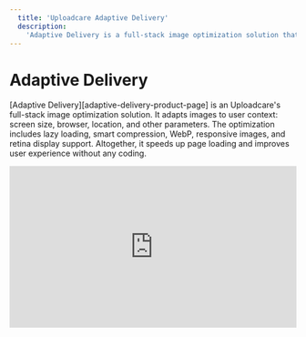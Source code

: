```yaml
---
  title: 'Uploadcare Adaptive Delivery'
  description:
    'Adaptive Delivery is a full-stack image optimization solution that combines Uploadcare CDN operations with a highly optimized client-side JavaScript Library.'
---
```


# Adaptive Delivery

[Adaptive Delivery][adaptive-delivery-product-page] is an Uploadcare's
full-stack image optimization solution. It adapts images to user context: screen
size, browser, location, and other parameters. The optimization includes lazy
loading, smart compression, WebP, responsive images, and retina display support.
Altogether, it speeds up page loading and improves user experience without any
coding.

<div style="position: relative; padding-bottom: 56.25%;">
<iframe width="100%" height="100%" src="https://www.youtube.com/embed/JXH5TZlu6Dc" frameBorder="0" allow="accelerometer; autoplay; clipboard-write; encrypted-media; gyroscope; picture-in-picture" allowFullScreen style="position: absolute;" /></div>
<div style="position: relative; padding-bottom: 2vw;"/>

It's a leap forward in a responsive image technology that traditionally uses
`srcset` image attribute and viewport `sizes`. With Adaptive Delivery, all
frontend tasks are automated, no image versions and additional code is required.
Image optimization is performed on the fly at the time of user requests and the
results get cached on CDN nodes. You can store images with Uploadcare or keep
them on your hosting.

## How to use

After you [integrate](#adaptive-integrate) Adaptive Delivery JS Library, you can
selected images you want to optimize automatically to a user's context on
delivery.

Simply replace `src` image attribute with `data-blink-src` in an HTML code of
your webpage to serve this image via Adaptive Delivery. Uploadcare will
automatically relay your original image to the CDN and serve it optimized.

<img
  data-blink-uuid='6493f2d1-a476-427f-bcd5-94330cc02837'
  data-blink-ops='enhance: 60; sharp: 5'
  alt='Adaptive delivery on various screens'
/>

On top of the Adaptive Delivery functions, you can apply Uploadcare's [filters and transformations](#adaptive-transformations).
For example, [Auto Enhance][transformations-image-enhance], [Smart Crop][transformations-image-smart-crop],
[watermarks][transformations-image-overlays], and more.

## Integration
{id="adaptive-integrate"}

Follow these three simple steps to integrate Adaptive Delivery.

### Step 1. Turn on Adaptive Delivery and its features

Go to **Delivery** > **Adaptive Delivery** in your Project's Dashboard.

Customize experience by turning on features that you need. You can control these
features in a code snippet on [the Step 3](#adaptive-integrate-sdk) as well.

* **Lazy Loading.** Render images as user scrolls the page. It helps render
  webpages quicker and optimize traffic consumption.
* **Smart Compression.** Smart AI techniques max out compression without visible
  artifacts for each particular case.
* **Responsiveness.** Adapt images for a screen size and orientation.
* **Retina support.** Boost image resolution for high-density displays.
* **WebP support.** Serve WebP images when supported by a client's browser.

### Step 2. Connect the JS Library
{id="adaptive-integrate-sdk"}
<!-- Misha: removed Standard/SAP parts cuz they're the same. Left explanation
below. Only difference <script> html tag but users'll get it. -->

Use the following code to connect the Adaptive Delivery JS Library:

```html
<script>
   (function(src, cb) {
    var s = document.createElement('script'); s.setAttribute('src', src);
    s.onload = cb; (document.head || document.body).appendChild(s);
  })('https://ucarecdn.com/libs/blinkloader/3.x/blinkloader.min.js', function() {
    window.Blinkloader.optimize({
      pubkey:'YOUR_PUBLIC_KEY',
      fadeIn:true,
      lazyload:true,
      smartCompression:true,
      responsive:true,
      retina:true,
      webp:true
    });
  })
</script>
```

Note: Replace `YOUR_PUBLIC_KEY` with your [Public API Key][settings-keys-public]
to identify the target project for storing images.

Note: Control `lazyload`, `retina`, and other options. `true` is set by default.

There're two ways to integrate Adaptive Delivery:

* Standard, for plain HTML websites (no Webpack and other JavaScript bundler).
  Simply add the code above to the webpage's `<head>`.
* SPA, for single-page applications built with React or another framework and
  that use Webpack or a similar JavaScript bundler. Run the code snippet at your
  app initialization. Put it into a component or helper function if you like.

The JS Library is lightweight (3kb) and sturdy. It provides a
[fallback][adaptive-advanced-fallback] to original images in case something
goes wrong.

### Step 3. Whitelist image sources (optional)
{id="adaptive-integrate-whitelist"}

Skip this step if you host images with Uploadcare.

If you use other image sources, whitelist their domains (e.g.,
`yourdomain.com`). It helps protect your account. For example, it prevents from
uploading images to your project by third parties, eating up your storage and
traffic.

To whitelist an image origin, scroll to the Step 2 in your Dashboard and **Add**
domains you are planning to use. Add multiple domains if you need.

<Image uuid="25add8ba-c28c-4d0f-a9d3-707fe3fdd86a" desc="Whitelisting domains" alt="Whitelist image origins"/>

### Step 4. Optimize your images
{id="adaptive-integrate-optimize"}
<!-- Misha: think of a better name for this feature and it's barely an
integration step. Rather, it's usage -->

Replace `src` attributes with `data-blink-src` within your `img` HTML elements.

```html{noAutoLinker}
<img data-blink-src='https://storage.example.com/logo.png'/>

<!-- same goes for background images -->
<div data-blink-src='https://storage.example.com/banner.png'>
  There is a banner behind this text.
</div>
```

If you use Uploadcare to host images, you can also use a file `UUID` instead
of a URL. Like this:

```html
<img data-blink-uuid='6493f2d1-a476-427f-bcd5-94330cc02837'/>

<!-- same goes for background images -->
<div data-blink-uuid='6493f2d1-a476-427f-bcd5-94330cc02837'>
  There is a banner behind this text.
</div>
```

Once you’re done with the replacements, your images get instantly responsive,
optimized, and lazy-loaded (depending on the set of the features seleted on the
[Step 1](#adaptive-integrate) and [Step 3](#adaptive-integrate-sdk)).

After Blinkloader is initialized, the library starts tracking node changes in
DOM. Blinkloader listens to adding new elements to DOM with `[data-blink-uuid]`
and `[data-blink-src]` attributes, and applies optimization functions to these
elements.

Read on to learn about adding additional filters and image transformations or
implement our [Advanced Configuration](#adaptive-advanced) options.

### Step 5. Add image filters and effects (Optional)
{id="adaptive-integrate-image-filters"}
<!-- Misha: It's not an integration step either. It's usage -->

You can apply any of the [supported image filters and transformations](#adaptive-transformations)
via the `data-blink-ops` attribute:

```html
<div
  data-blink-ops='filter: pamaya; filter-amount: 30; mirror; enhance: 100'
  data-blink-src='https://images.unsplash.com/photo-1501281668745-f7f57925c3b4'
/>
```

Here’s a before-after example:

<img
  data-blink-src='https://images.unsplash.com/photo-1502877338535-766e1452684a'
  style='width: 40%; display: inline; margin-right: 15px'
  alt='Picture of a car before filters and effects'
/>

<img
  data-blink-src='https://images.unsplash.com/photo-1502877338535-766e1452684a'
  style='width: 40%; display: inline; padding-top: 0px'
  data-blink-ops='filter: pamaya; filter-amount: 30; enhance: 100'
  alt='Enhanced and filtered picture of the car'
/>

The main Adaptive Delivery advantage for a front end developer is that you don’t
need to add `srcsets`, media queries, image resizing and other operations.
When you apply Adaptive Delivery, Uploadcare will handle all that automatically.

## Configuration
{id="adaptive-advanced"}

You can customize your Adaptive Delivery experience through our Advanced
Configuration options.

### Image fade-in
{id="adaptive-advanced-fade-in"}

We recommend using a fade-in effect to add a smooth visual transition once
images are ready to load. Fade In is disabled by default since you might be
using other transition effects on your end. Here’s how you enable the option:

```js
Blinkloader.optimize({
  pubkey: 'YOUR_PUBLIC_KEY',
  fadeIn: true
})
```

### Lazy loading
{id="adaptive-advanced-lazy-loading-images"}

Lazy-loading is enabled by default. You can explicitly turn it off or customize
the behavior.

There are two configurable parameters: “batch interval” and “batch size.” When
your page visitors engage in scrolling, our AD Library starts fetching images in
batches. “Batch size” defines the number of images for a single fetch, while
“batch interval” sets the interval between loading batches, in milliseconds.

If you have many images laid out in a grid, we recommend setting `batchSize` to
10. If there are one or two images per screen, `batchSize` should be kept
smaller. For `batchInterval`, it’s vice-versa. You can tweak the parameters to
find an optimal combination for your layout or stick with the defaults.

If you’re implementing a different lazy-loading mechanic, you can switch off the
option by setting `lazyload` to `false`:

```js
Blinkloader.optimize({
  pubkey: 'YOUR_PUBLIC_KEY',
  lazyload: true, // true by default
  batchInterval: 250, // 250ms by default
  batchSize: 10, // 5 by default
})
```

### Before-render hook
{id="adaptive-advanced-before-render-hook"}

Implementing the before-render hook is an efficient way to add a custom UI logic
for each image. The function is applied to every image and gets triggered right
before it’s ready to render. You can add or remove CSS classes, configure
overlays, etc.

```js
Blinkloader.optimize({
  pubkey: 'YOUR_PUBLIC_KEY',
  beforeRender: function(node) {
    // node is a DOM element of the rendered image
    console.log(node);

    // add special effects or remove preloading overlays
    node.classList.add('cool-transition')
  }
})
```

### Progressive loading
{id="adaptive-advanced-progressive-loading-images"}

We noticed that users prefer using a fade-in transition rather than progressive
loading. Hence, progressive loading is disabled by default. You explicitly
enable the behavior by stating `progressive: true`:

```js
Blinkloader.optimize({
  pubkey: 'YOUR_PUBLIC_KEY',
  progressive: true
})
```

### Fallback
{id="adaptive-advanced-fallback-options"}

Fallback is enabled by default and supports reliable image loading regardless of
any conditions. Initially, we serve optimized images from our CDN, and if
something goes wrong (unexpected image source, for instance), we render your
original image.

Fallback is also automatically activated when you use `fadeIn` or `beforeRender`.

Setting `fallback` to `false` disables the behavior:

```js
Blinkloader.optimize({
  pubkey: 'YOUR_PUBLIC_KEY',
  fallback: false // true by default
})
```

### Custom CNAME
{id="custom-cname"}

#### `cdnBase`

Specify your [custom CNAME][glossary-custom-cname] in the `cdnBase` option. When
empty, it's set to `https://ucarecdn.com` by default.

```js{noAutoLinker}
Blinkloader.optimize({
  pubkey: 'YOUR_PUBLIC_KEY',
  cdnBase: 'https://cdn.mycompany.com'
})
```

#### `host`

Specify your custom [Endpoint][delivery-proxy-endpoint] for
[Proxy][delivery-proxy] in the `host` option, which is
`YOUR_PUBLIC_KEY.ucr.io` by default.

When you use `host`, there's no need to specify `pubkey`.

```js
Blinkloader.optimize({
  host: 'mydomain.ucr.io'
})
```

### Extra-large images

The output [image size limit][transformations-output-dimensions] delivered with
CDN is 3000 px in either dimension. JPEG images can be resized up to 5000 px.
For that, you need to set the image format explicitly.

Adaptive Delivery will resize an image up to 5000 px automatically, when:

1. `data-blink-src` has a file extension `jpeg` or `jpg` (case-insensitive). For
   example, `https://yourdomain.com/image.jpg`
2. `data-blink-format` is `auto` or `jpeg`. When you set `webp:true` (default),
   `auto` is set implicitly.

Workaround: to have `PNG` and `WEBP` image formats up to 5000 px on delivery,
rename files so that they have a `jpeg` file extension (even though they're
not). However, the alpha channel will be lost.

## Transformations
{id="adaptive-transformations"}

You can add additional Image Transformations within Adaptive Delivery to serve
both optimized and enhanced images. There are two ways to add Image
Transformations:

* Inline a set of transformations in a single `data-blink-ops` attribute.
* Add individual transformations via corresponding data attributes.

Here’s an example of using `data-blink-ops` with its syntax similar to inline
CSS:

```html{noAutoLinker}
<img
  data-blink-ops='filter: nerion; enhance: 15; mirror'
  data-blink-src='https://storage.example.com/logo.png'
/>
```

If you decide to go with individual data attributes, the above example can be
rewritten in the following way:

```html{noAutoLinker}
<img
  data-blink-filter='nerion'
  data-blink-enhance='15'
  data-blink-mirror
  data-blink-src='https://storage.example.com/logo.png'
/>
```

Note, Adaptive Delivery JS Library adds `resize`, `format` and `quality`
automatically. We don’t recommend changing the behavior, since we calculate the
transformation parameters based on the user context.

Applying image transformations for adaptive delivery differs from our regular
URL directives approach, but it supports almost the same [set of image
transformations][transformations-image] with the same
[limits][transformations-image-limits].

### List of image transformations

<!-- dm: List of image transformations читать не стал. Он вообще нужен тут, или ссылки на
документацию будет достаточно? не будет ли разъезжаться и проч?
Roma: Синтаксис другой (и есть отличие в авторотейте). Когда я попытался его убрать,
Макс М. сказал, что убирать не надо. Поэтому оставили. -->

* [Resize and Crop](#size)
  * [Preview](#operation-preview)
  * [Resize](#operation-resize)
    * [Change resize behavior](#operation-stretch)
  * [Crop](#operation-crop)
  * [Scale crop](#operation-scale-crop)
  * [Smart crop](#operation-smart-crop)
  * [Set fill color](#operation-setfill)
* [Compression](#compression)
  * [Format](#operation-format)
  * [Quality](#operation-quality)
  * [Smart compression](#operation-quality)
  * [Progressive JPEG](#operation-progressive)
  <!-- * [GIF to Video](#operation-gif-to-video) -->
* [Colors](#image-colors)
  * [Color adjustment](#image-colors-operations)
  * [Enhance](#operation-enhance)
  * [Grayscale](#operation-grayscale)
  * [Inverting](#operation-invert)
  * [Filter](#operation-filter)
  <!-- * [Color Profile Management](#image-color-profile-management)
    * [Color Models and ICC Profiles](#color-model-profile)
    * [Conversion to sRGB](#operation-srgb)
    * [ICC Profile Size Threshold](#operation-max-icc-size) -->
* [Blur & Sharpen](#blur-sharpen)
  * [Blur](#operation-blur)
    <!-- * [Unsharp Masking](#operation-blur-mask) -->
  * [Sharpen](#operation-sharp)
* [Overlay](#overlay)
* [Rotate and flip](#rotate-flip)
  * [Manual Right-Angle Rotation](#operation-rotate)
  * [Flip](#operation-flip)
  * [Mirror](#operation-mirror)
<!-- * [Limitations](#limits) -->

### Resize and Crop
{id="size"}

#### Preview
{id="operation-preview"}

`blink›preview: :two_dimensions`

Reduces an image proportionally for it to fit into the given dimensions in
pixels. If dimensions are not specified, we use the default value of `2048x2048`
pixels.

#### Resize
{id="operation-resize"}

`blink›resize: :one_or_two_dimensions`

Resizes an image to fit into the specified dimensions. With just a single linear
dimension specified, preserves your original aspect ratio and resizes an image
along one of its axes.

##### Change resize behavior
{id="operation-stretch"}

`blink›stretch: :mode`

Sets the `resize` behavior when a source image is smaller than the resulting
dimensions. The following modes can apply:

* `on` — stretches an image up, the default option.
* `off` — forbids stretching an image along any dimension that exceeds image
  size along any of its axes.
* `fill` — does not stretch an image, the color-filled frame is rendered around
  instead, the default fill color is used.

<table className="cdn-operation-sample">
  <tr>
    <td>
      <img data-blink-uuid="52da3bfc-7cd8-4861-8b05-126fef7a6994" data-blink-ops="quality: best; preview: 160x160; resize: 220x" alt="City skyline image"/><br/>
      <code>preview: 160x160</code><br/>
      <code>resize: 220x</code>
    </td>
    <td>
      <img data-blink-uuid="52da3bfc-7cd8-4861-8b05-126fef7a6994" data-blink-ops="quality: best; preview: 160x160; stretch: off; resize: 220x" alt="City skyline image not stretched" style={{width: '160px'}}/><br/>
      <code>preview: 160x160</code><br/>
      <code>stretch: off</code><br/>
      <code>resize: 220x</code>
    </td>
    <td>
      <img data-blink-uuid="52da3bfc-7cd8-4861-8b05-126fef7a6994" data-blink-ops="quality: best; preview: 160x160; setfill: 8d8578; stretch: fill; resize: 220x" alt="City skyline image, tretched with a background fill"/><br/>
      <code>preview: 160x160</code><br/>
      <code>stretch: fill</code><br/>
      <code>resize: 220x</code>
      <code>setfill: 8d8578</code>
    </td>
  </tr>
</table>

#### Crop
{id="operation-crop"}

`blink›crop: :two_dimensions`<br/>
`blink›crop-position: :two_coords`

Crops an image using specified dimensions and offsets. If no offset values are
passed into the operation, the top-left image corner is used by default.

<table className="cdn-operation-sample">
  <tr>
    <td>
      <img data-blink-uuid="c4b32a69-f817-48be-b918-7eb6718f7aca" alt="Original image"/><br/>
      Original image.
    </td>
    <td>
      <img data-blink-uuid="c4b32a69-f817-48be-b918-7eb6718f7aca" data-blink-ops="crop: 200x130; crop-position: center" alt="Cropped image centered"/><br/>
      <code>crop: 200x130; crop-position: center</code>
    </td>
    <td>
      <img data-blink-uuid="c4b32a69-f817-48be-b918-7eb6718f7aca" data-blink-ops="crop: 200x130; crop-position: 200,70" alt="Cropped image area"/><br/>
      <code>crop: 200x130; crop-position: 200,70</code>
    </td>
  </tr>
</table>

#### Scale crop
{id="operation-scale-crop"}

`blink›scale-crop: :two_dimensions`<br/>
`blink›scale-crop-position: :type`

When `blink›:type` is not specified.

The transformation scales down an image until one of its dimensions gets equal
to some of the specified ones; the rest is cropped. This proves useful when your
want to fit as much of your image as possible into a box. Let us compare the two
resizing methods:

<table className="cdn-operation-sample">
  <tr>
    <td>
      <img data-blink-uuid="22240276-2f06-41f8-9411-755c8ce926ed" data-blink-resize="1024x1024" alt="Resized and distorted image"/><br/>
      <code>resize: 1024x1024</code><br/>
      Requested size.<br/>
      Distorted.
    </td>
    <td style={{verticalAlign: 'bottom'}}>
      <img data-blink-uuid="22240276-2f06-41f8-9411-755c8ce926ed" data-blink-preview="1024x1024" alt="Resized image, no distortion"/><br/>
      <code>preview: 1024x1024</code><br/>
      Adjusted size.<br/>
      No distortion.
    </td>
    <td>
      <img data-blink-uuid="22240276-2f06-41f8-9411-755c8ce926ed" data-blink-ops="scale-crop: 1024x1024; scale-crop-position: center" alt="Scaled and cropped image"/><br/>
      <code>scale-crop: 1024x1024</code><br/>
      Requested size.<br/>
      No distortion.
    </td>
  </tr>
</table>

#### Smart crop
{id="operation-smart-crop"}

When smart `blink›:type` is specified.

Switching the crop type to one of the `smart` modes enables the content-aware
mechanic. Uploadcare applies AI-based techniques to detect faces and other
visually important objects or regions in images and crops the rest.

<table className="cdn-operation-sample">
  <tr>
    <td>
      <a href="https://ucarecdn.com/22240276-2f06-41f8-9411-755c8ce926ed/-/scale_crop/1024x1024/smart/" target="_blank">
        <img src="https://ucarecdn.com/22240276-2f06-41f8-9411-755c8ce926ed/-/scale_crop/1024x1024/smart/-/preview/440x440/-/quality/lighter/" alt="Image with smart crop"/></a><br/>
      <code>/scale_crop/1024x1024/smart/</code><br/>
      Smart cropping.<br/>
    </td>
  </tr>
</table>

Content-aware mechanics of Smart Crop are based on the following methods of
image analysis:

* Face Detection, `:type` is set to `smart_faces`. Face detection identifies and
  locates human faces in digital images.
* Object Detection, `:type` is set to `smart_object`. Object detection
  identifies and locates the most visually important regions in the image.
* Corner Points Detection, `:type` is set to `smart_points`. This method
  analyses image pixels to find the high contrast corners in the image, useful
  for abstract, landscape, and art images. The corner points have much less
  semantic information than other methods and designed to be used as a fallback.


The methods you include separating by underscore are applied sequentially. The
algorithm switches to the next method only if no regions were found by the
previous one. For example `smart_faces_objects_points` applies face detection
initially as the first step. Only when no faces are found on an image, the
object detection will be used. Finally, when no objects are found, the corner
points will be detected.

If specified methods were unable to find regions or points of interest, the
`:offset` setting will be used to crop an image. When no `:offsets` are
specified, images get center-cropped.

<table className="cdn-operation-sample">
  <tr>
    <td>
      <a href="https://ucarecdn.com/36cda64e-7f8c-4e54-89f0-6a7b1d90a8dd/-/scale_crop/900x900/smart_faces_objects/" target="_blank">
        <img src="https://ucarecdn.com/36cda64e-7f8c-4e54-89f0-6a7b1d90a8dd/-/scale_crop/900x900/smart_faces_objects/-/preview/300x300/-/quality/lighter/" alt="Cropped image, auto centered on a face"/></a><br/>
      <code>smart_faces_objects</code><br/>
      Centering on faces or objects <br/> when no faces found.<br/>
    </td>
    <td>
      <a href="https://ucarecdn.com/36cda64e-7f8c-4e54-89f0-6a7b1d90a8dd/-/scale_crop/900x900/smart_objects_faces_points/" target="_blank">
        <img src="https://ucarecdn.com/36cda64e-7f8c-4e54-89f0-6a7b1d90a8dd/-/scale_crop/900x900/smart_objects_faces_points/-/preview/300x300/-/quality/lighter/" alt="Cropped image, auto centered on objects and faces"/></a><br/>
      <code>smart_objects_faces</code><br/>
      Centering on objects or faces <br/> when no objects found.<br/>
    </td>
    <td>
      <a href="https://ucarecdn.com/36cda64e-7f8c-4e54-89f0-6a7b1d90a8dd/-/scale_crop/900x900/smart_points/" target="_blank">
        <img src="https://ucarecdn.com/36cda64e-7f8c-4e54-89f0-6a7b1d90a8dd/-/scale_crop/900x900/smart_points/-/preview/300x300/-/quality/lighter/" alt="Image centering on hard edges"/></a><br/>
      <code>smart_points</code><br/>
      Centering on corner points.<br/>
    </td>
  </tr>
</table>

Possible `:type` values:

`smart` (alias for `smart_faces_objects_points`), `smart_faces_objects`, `smart_faces_points`,
`smart_objects_faces_points`, `smart_objects_faces`, `smart_objects_points`, `smart_points`,
`smart_objects`, `smart_faces`.

#### Set fill color
{id="operation-setfill"}

`blink›setfill: :color`

Sets the fill color used with [`crop`](#operation-crop), [`stretch`](#operation-stretch)
or when converting an alpha channel enabled image to JPEG. The operation uses
hexadecimal notation to define colors.

<table className="cdn-operation-sample">
  <tr>
    <td>
      <img data-blink-uuid="c4b32a69-f817-48be-b918-7eb6718f7aca" data-blink-ops="crop: 440x380; crop-position: center" alt="Image, cropped to center, resized on a white background"/><br/>
      <code>crop: 440x380</code><br/>
      <code>crop-position: center</code><br/>
    </td>
    <td>
      <img data-blink-uuid="c4b32a69-f817-48be-b918-7eb6718f7aca" data-blink-ops="crop: 440x380; crop-position: center; setfill: ece3d2" alt="Image, cropped to center, resized with a color filled background"/><br/>
      <code>crop: 440x380</code><br/>
      <code>crop-position: center</code><br/>
      <code>setfill: ece3d2</code>
    </td>
    <td>
      <img data-blink-uuid="b18b5179-b9f6-4fdc-9920-5539f938fc44" data-blink-ops="crop: 440x380; crop-position: center; setfill: ece3d2; format: jpeg" alt="PNG image with alpha channel converted to JPEG with a background fill"/><br/>
      <code>crop: 440x380</code><br/>
      <code>crop-position: center</code><br/>
      <code>setfill: ece3d2</code>
      <code>format: jpeg</code>
    </td>
  </tr>
</table>

### Compression
{id="compression"}

#### Format
{id="operation-format"}

`blink›format: :format`

Converts an image to one of the following formats:

* `jpeg` — JPEG is a lossy image format (good compression, good for photos).
  JPEG doesn’t support an alpha channel, hence you can use the `setfill`
  operation that sets a background color. All browsers support JPEG.
* `png` — PNG is a lossless format (good compression only for graphics) with
  alpha channel support. Supported by all browsers.
* `webp` — WebP is a modern image format that supports alpha channel and lossy
  compression. The format is good for all kinds of images but supported by a
  [limited number][ext-caniuse-webp] of browsers.
* `auto` — the image format used for content delivery is set according to the
  presence of an alpha channel in your input and capabilities of a client.

Technically, the default behavior of `auto` is about always trying to deliver
WebP images based on checking the `Accept` header.

<table className="cdn-operation-sample">
  <tr>
    <td>
      <img data-blink-uuid="6ad747ff-dda6-4508-8864-5fc83f7fe645" data-blink-ops="setfill: ece3d2; format: png" alt="PNG image with transparency"/><br/>
      <code>png</code> 135Kb<br/>
      Transparent
    </td>
    <td>
      <img data-blink-uuid="6ad747ff-dda6-4508-8864-5fc83f7fe645" data-blink-ops="setfill: ece3d2; format: jpeg" alt="JPEG image, opaque"/><br/>
      <code>jpeg</code> 8.8Kb<br/>
      Opaque
    </td>
    <td>
      <img data-blink-uuid="6ad747ff-dda6-4508-8864-5fc83f7fe645" data-blink-ops="setfill: ece3d2; format: auto" alt="WEBP image with transparency, 10 times smaller file size than JPG"/>
      <br/>
      <code>webp</code> 11.5Kb<br/>
      Transparent, size is equal<br/>
      to the opaque one.
    </td>
  </tr>
</table>

#### Quality
{id="operation-quality"}
`blink›quality: :value`

Sets the level of image quality that affects file sizes and hence loading speeds
and volumes of generated traffic. `quality` works with JPEG and WebP images.

The following options can apply:

* `normal` — the default setting, suits most cases.
* `better` — can be used to render relatively small and detailed previews. ≈125%
  file size compared to `normal`.
* `best` — useful for hi-res images, when you want to get perfect quality without
  paying much attention to file sizes. ≈170% file size.
* `lighter` — useful when applied to relatively large images to save traffic
  without significant losses in quality. ≈80% file size.
* `lightest` — highest compression ratio, useful for retina displays. ≈50% file size.
* `smart` — automatically adjusts image compression and format settings to
  preserve visual quality while minimizing the file size. The mode is
  content-aware. Image formats will not be adjusted if you define
  [`format`](#operation-format) explicitly.

<table className="cdn-operation-sample cdn-operation-sample-4cols">
  <tr>
    <td>
      <img data-blink-uuid="c5b7dd84-c0e2-48ff-babc-d23939f2c6b4" data-blink-quality="best" alt="Best image quality"/><br/>
      <code>best</code> 32Kb
    </td>
    <td>
      <img data-blink-uuid="c5b7dd84-c0e2-48ff-babc-d23939f2c6b4" data-blink-quality="lighter" alt="Lighter image file size"/><br/>
      <code>lighter</code> 18.6Kb
    </td>
    <td>
      <img data-blink-uuid="c5b7dd84-c0e2-48ff-babc-d23939f2c6b4" data-blink-quality="lightest" alt="The lightest image file size"/><br/>
      <code>lightest</code> 12.3Kb
    </td>
    <td>
      <img data-blink-uuid="c5b7dd84-c0e2-48ff-babc-d23939f2c6b4" data-blink-quality="smart" alt="Smart resize produced best visual quality and minimum file size"/><br/>
      <code>smart</code> 13.8Kb, WebP
    </td>
  </tr>
</table>

#### Progressive JPEG
{id="operation-progressive"}

`blink›progressive: yes`<br/>
`blink›progressive: no`

Returns a progressive image. The operation does not affect non-JPEG images, and
won’t force the output image format to `JPEG`.

### Colors
{id="image-colors"}

#### Color adjustments
{id="image-colors-operations"}

Adjust image color properties by controlling brightness, exposure, gamma,
contrast, saturation, vibrance, and warmth.

`blink›brightness: :value`<br/>
`blink›exposure: :value`<br/>
`blink›gamma: :value`<br/>
`blink›contrast: :value`<br/>
`blink›saturation: :value`<br/>
`blink›vibrance: :value`<br/>
`blink›warmth: :value`

The `blink›:value` parameter controls the strength of any applied adjustment.
Ranges of the `blink›:value` parameter differ across image transformations.
Setting the `blink›:value` to “zero point” leaves images unchanged.

| Operation          | `blink›:value` range | Zero point |
| ------------------ | -------------------- | ---------- |
| `blink›brightness` | from -100 to 100     | 0          |
| `blink›exposure`   | from -500 to 500     | 0          |
| `blink›gamma`      | from 0 to 1000       | 100        |
| `blink›contrast`   | from -100 to 500     | 0          |
| `blink›saturation` | from -100 to 500     | 0          |
| `blink›vibrance`   | from -100 to 500     | 0          |
| `blink›warmth`     | from -100 to 100     | 0          |

The first three adjustments: `brightness`, `exposure`, and `gamma` produce
similar results with the following differences:

* `brightness` adds `blink›:value` to each color channel; out-of-range values
  are cut.
* `exposure` and `gamma` compress color values distribution thus preserving
  the details.

<table className="cdn-operation-sample"><tr>
  <td>
    <img data-blink-uuid="34c53ede-194d-457c-ae68-9cf6da7f81af" data-blink-brightness="-20" alt="Image with reduced brightness"/><br/>
    <code>brightness: -20</code>
  </td>
  <td>
    <img data-blink-uuid="34c53ede-194d-457c-ae68-9cf6da7f81af" alt="Original image"/><br/>
    Original image.
  </td>
  <td>
    <img data-blink-uuid="34c53ede-194d-457c-ae68-9cf6da7f81af" data-blink-brightness="20" alt="Image with increased brightness"/><br/>
    <code>brightness: 20</code>
  </td>
</tr></table>

<table className="cdn-operation-sample"><tr>
  <td>
    <img data-blink-uuid="34c53ede-194d-457c-ae68-9cf6da7f81af" data-blink-exposure="-100" alt="Image with reduced exposure"/><br/>
    <code>exposure: -100</code>
  </td>
  <td>
    <img data-blink-uuid="34c53ede-194d-457c-ae68-9cf6da7f81af" alt="Original image"/><br/>
    Original image.
  </td>
  <td>
    <img data-blink-uuid="34c53ede-194d-457c-ae68-9cf6da7f81af" data-blink-exposure="80" alt="Image with increased exposure"/><br/>
    <code>exposure: 80</code>
  </td>
</tr></table>

<table className="cdn-operation-sample"><tr>
  <td>
    <img data-blink-uuid="34c53ede-194d-457c-ae68-9cf6da7f81af" data-blink-gamma="150" alt="Image with reduced gamma"/><br/>
    <code>gamma: 150</code>
  </td>
  <td>
    <img data-blink-uuid="34c53ede-194d-457c-ae68-9cf6da7f81af" alt="Original image"/><br/>
    Original image.
  </td>
  <td>
    <img data-blink-uuid="34c53ede-194d-457c-ae68-9cf6da7f81af" data-blink-gamma="70" alt="Image with increased gamma"/><br/>
    <code>gamma: 70</code>
  </td>
</tr></table>

The next three operations adjust color diversity and dynamic range in images:

* `contrast` affects both colors and dynamic range; on increase, images lose
  both bright and dark details.
* `saturation` uniformly bumps up color intensity leaving the dynamic range
  unchanged.
* `vibrance` cleverly increases the intensity of muted colors and leaves the
  well-saturated ones alone.

<table className="cdn-operation-sample"><tr>
  <td>
    <img data-blink-uuid="34c53ede-194d-457c-ae68-9cf6da7f81af" data-blink-contrast="-25" alt="Image with reduced contrast"/><br/>
    <code>contrast: -25</code>
  </td>
  <td>
    <img data-blink-uuid="34c53ede-194d-457c-ae68-9cf6da7f81af" alt="Original image"/><br/>
    Original image.
  </td>
  <td>
    <img data-blink-uuid="34c53ede-194d-457c-ae68-9cf6da7f81af" data-blink-contrast="25" alt="Image with increased contrast"/><br/>
    <code>contrast: 25</code>
  </td>
</tr></table>

<table className="cdn-operation-sample"><tr>
  <td>
    <img data-blink-uuid="34c53ede-194d-457c-ae68-9cf6da7f81af" data-blink-saturation="-25" alt="Image with reduced saturation"/><br/>
    <code>saturation: -25</code>
  </td>
  <td>
    <img data-blink-uuid="34c53ede-194d-457c-ae68-9cf6da7f81af" alt="Original image"/><br/>
    Original image.
  </td>
  <td>
    <img data-blink-uuid="34c53ede-194d-457c-ae68-9cf6da7f81af" data-blink-saturation="25" alt="Image with increased saturation"/><br/>
    <code>saturation: 25</code>
  </td>
</tr></table>

<table className="cdn-operation-sample"><tr>
  <td>
    <img data-blink-uuid="34c53ede-194d-457c-ae68-9cf6da7f81af" data-blink-vibrance="-50" alt="Image with reduced vibrance"/><br/>
    <code>vibrance: -50</code>
  </td>
  <td>
    <img data-blink-uuid="34c53ede-194d-457c-ae68-9cf6da7f81af" alt="Original image"/><br/>
    Original image.
  </td>
  <td>
    <img data-blink-uuid="34c53ede-194d-457c-ae68-9cf6da7f81af" data-blink-vibrance="50" alt="Image with increased vibrance"/><br/>
    <code>vibrance: 50</code>
  </td>
</tr></table>

In turn, `warmth` adjusts color temperature in images.

<table className="cdn-operation-sample"><tr>
  <td>
    <img data-blink-uuid="34c53ede-194d-457c-ae68-9cf6da7f81af" data-blink-warmth="-50" alt="Image with reduced warmth"/><br/>
    <code>warmth: -50</code>
  </td>
  <td>
    <img data-blink-uuid="34c53ede-194d-457c-ae68-9cf6da7f81af" alt="Original image"/><br/>
    Original image.
  </td>
  <td>
    <img data-blink-uuid="34c53ede-194d-457c-ae68-9cf6da7f81af" data-blink-warmth="50" alt="Image with increased warmth"/><br/>
    <code>warmth: 50</code>
  </td>
</tr></table>

You can combine any adjustments, and piping the operations won’t get you any
performance or precision losses: all adjustments are applied in one pass.

<table className="cdn-operation-sample"><tr>
  <td>
    <img data-blink-uuid="34c53ede-194d-457c-ae68-9cf6da7f81af" alt="Original image"/><br/>
    Original image.
  </td>
  <td>
    <img data-blink-uuid="34c53ede-194d-457c-ae68-9cf6da7f81af" data-blink-ops="saturation: -80; contrast: 80; warmth: 50" alt="Image with combined adjustments, reduce saturation, increase contrast and warmth"/><br/>
    Old photo effect.<br/>
    <code>saturation: -80</code><br/>
    <code>contrast: 80</code><br/>
    <code>warmth: 50</code>
  </td>
  <td>
    <img data-blink-uuid="34c53ede-194d-457c-ae68-9cf6da7f81af" data-blink-ops="exposure: 50; saturation: 50; warmth: 30" alt="Image with combined adjustments, increase exposure, saturation, and warmth"/><br/>
    Fresh view.<br/>
    <code>exposure: 50</code><br/>
    <code>saturation: 50</code><br/>
    <code>warmth: -30</code>
  </td>
</tr></table>

#### Automatic image enhancement
{id="operation-enhance"}

`blink›enhance: :strength`

Provides automatic image enhancement by combining the following transformations:
auto levels, auto contrast, and saturation sharpening. The `blink›:strength`
values should be set in the range from 0 to 100. The default value is 50.

<table className="cdn-operation-sample">
  <tr>
    <td>
      <img data-blink-uuid="153d750a-049f-44dc-8372-853f49320bad" alt="Original image"/><br/>
      Original image. 10.3Kb
    </td>
    <td>
      <img data-blink-uuid="153d750a-049f-44dc-8372-853f49320bad" data-blink-enhance="50" alt="Enhanced image"/><br/>
      <code>enhance: 50</code> 13.5Kb
    </td>
    <td>
      <img data-blink-uuid="153d750a-049f-44dc-8372-853f49320bad" data-blink-enhance="100" alt="Max enhanced image"/><br/>
      <code>enhance: 100</code> 17Kb
    </td>
  </tr>
</table>


#### Grayscale
{id="operation-grayscale"}

You can desaturates images with the `grayscale` transformation. It has no
additional parameters and simply produces a grayscale image output when applied.

`blink›grayscale`

<table className="cdn-operation-sample">
  <tr>
    <td>
      <img data-blink-uuid="13448644-f240-4171-bad7-8e079eee491a" alt="Original image"/><br/>
      Original image.
    </td>
    <td>
      <img data-blink-uuid="13448644-f240-4171-bad7-8e079eee491a" data-blink-grayscale="" alt="Black and white image"/><br/>
      <code>grayscale</code>
    </td>
  </tr>
</table>

#### Inverting
{id="operation-invert"}

Invert images rendering a “negative” of your input,

`blink›invert`

An example of inverting an image follows,

<table className="cdn-operation-sample">
  <tr>
    <td>
      <img data-blink-uuid="13448644-f240-4171-bad7-8e079eee491a" alt="Original image"/><br/>
      Original image.
    </td>
    <td>
      <img data-blink-uuid="13448644-f240-4171-bad7-8e079eee491a" data-blink-invert="" alt="Image with inverted colors"/><br/>
      <code>invert</code>
    </td>
  </tr>
</table>

#### Filter
{id="operation-filter"}

You can apply photo filters to your images while keeping them optimized and
respnsove with Adaptive Delivery.

`blink›filter: :name`<br/>
`blink›filter-amount: :amount`

The transformation applies one of predefined photo filters by its `blink›:name`.
Photo filters help streamline your content production through serving consistent
visuals across your site pages or content pieces.

`blink›:name` should be set to one of the following:
`adaris`, `briaril`, `calarel`, `carris`, `cynarel`, `cyren`, `elmet`,
`elonni`, `enzana`, `erydark`, `fenralan`, `ferand`, `galen`, `gavin`,
`gethriel`, `iorill`, `iothari`, `iselva`, `jadis`, `lavra`, `misiara`,
`namala`, `nerion`, `nethari`, `pamaya`, `sarnar`, `sedis`, `sewen`,
`sorahel`, `sorlen`, `tarian`, `thellassan`, `varriel`, `varven`,
`vevera`, `virkas`, `yedis`, `yllara`, `zatvel`, `zevcen`.

`blink›:amount` can be set in the range from -100 to 200 and defaults to 100.

The `blink›:amount` of:

* 0 stands for no changes in the image, the output is equal to the original.
* Values in the range from 0 to 100 gradually increase filter strength; 100
  makes filters work as designed.
* Values over 100 emphasizes filter effect: the strength of applied changes.
* Any negative number would mean subtracting the difference between the filtered
  and original images from the original. That will produce a “negative filter”
  effect.

<table className="cdn-operation-sample cdn-operation-sample-4cols"><tr>
  <td>
    <img data-blink-uuid="2f93a9ac-414b-4cbe-aef1-0462e3bc8cd8" data-blink-ops="filter: vevera; filter-amount: -100" alt="Filtered image (cooler colors)"/><br/>
    <code>filter: vevera;<br/>filter-amount: -100</code>
  </td>
  <td>
    <img data-blink-uuid="2f93a9ac-414b-4cbe-aef1-0462e3bc8cd8" alt="Original image (birds)"/><br/>Original image.
  </td>
  <td>
    <img data-blink-uuid="2f93a9ac-414b-4cbe-aef1-0462e3bc8cd8" data-blink-ops="filter: vevera; filter-amount: 100" alt="Filtered image (warmer)"/><br/>
    <code>filter: vevera;<br/>filter-amount: 100</code>
  </td>
  <td>
    <img data-blink-uuid="2f93a9ac-414b-4cbe-aef1-0462e3bc8cd8" data-blink-ops="filter: vevera; filter-amount: 200" alt="Super filtered image"/><br/>
    <code>filter: vevera;<br/>filter-amount: 200</code>
  </td>
</tr></table>

All filters provide predictable outputs with the `blink›:value` ranging from 0
to 100. For some filter presets, setting the `blink›:amount` value outside those
bounds may produce weird results. For example, all filters producing grayscale
outputs will result in a negative image when set to the `blink›:amount` greater
than 100. Set to negative values, those will saturate images.

Here’s how all of our filters look like:

<table className="cdn-operation-sample cdn-operation-sample-4cols"><tr>
  <td>
    <img data-blink-uuid="2f93a9ac-414b-4cbe-aef1-0462e3bc8cd8" data-blink-filter="adaris" alt="Image with applied filter"/><br/>
    <code>filter: adaris</code>
  </td>
  <td>
    <img data-blink-uuid="2f93a9ac-414b-4cbe-aef1-0462e3bc8cd8" data-blink-filter="briaril" alt="Image with applied filter"/><br/>
    <code>filter: briaril</code>
  </td>
  <td>
    <img data-blink-uuid="2f93a9ac-414b-4cbe-aef1-0462e3bc8cd8" data-blink-filter="calarel" alt="Image with applied filter"/><br/>
    <code>filter: calarel</code>
  </td>
  <td>
    <img data-blink-uuid="2f93a9ac-414b-4cbe-aef1-0462e3bc8cd8" data-blink-filter="carris" alt="Image with applied filter"/><br/>
    <code>filter: carris</code>
  </td>
</tr></table>
<table className="cdn-operation-sample cdn-operation-sample-4cols"><tr>
  <td>
    <img data-blink-uuid="2f93a9ac-414b-4cbe-aef1-0462e3bc8cd8" data-blink-filter="cynarel" alt="Image with applied filter"/><br/>
    <code>filter: cynarel</code>
  </td>
  <td>
    <img data-blink-uuid="2f93a9ac-414b-4cbe-aef1-0462e3bc8cd8" data-blink-filter="cyren" alt="Image with applied filter"/><br/>
    <code>filter: cyren</code>
  </td>
  <td>
    <img data-blink-uuid="2f93a9ac-414b-4cbe-aef1-0462e3bc8cd8" data-blink-filter="elmet" alt="Image with applied filter"/><br/>
    <code>filter: elmet</code>
  </td>
  <td>
    <img data-blink-uuid="2f93a9ac-414b-4cbe-aef1-0462e3bc8cd8" data-blink-filter="elonni" alt="Image with applied filter"/><br/>
    <code>filter: elonni</code>
  </td>
</tr></table>
<table className="cdn-operation-sample cdn-operation-sample-4cols"><tr>
  <td>
    <img data-blink-uuid="2f93a9ac-414b-4cbe-aef1-0462e3bc8cd8" data-blink-filter="enzana" alt="Image with applied filter"/><br/>
    <code>filter: enzana</code>
  </td>
  <td>
    <img data-blink-uuid="2f93a9ac-414b-4cbe-aef1-0462e3bc8cd8" data-blink-filter="erydark" alt="Image with applied filter"/><br/>
    <code>filter: erydark</code>
  </td>
  <td>
    <img data-blink-uuid="2f93a9ac-414b-4cbe-aef1-0462e3bc8cd8" data-blink-filter="fenralan" alt="Image with applied filter"/><br/>
    <code>filter: fenralan</code>
  </td>
  <td>
    <img data-blink-uuid="2f93a9ac-414b-4cbe-aef1-0462e3bc8cd8" data-blink-filter="ferand" alt="Image with applied filter"/><br/>
    <code>filter: ferand</code>
  </td>
</tr></table>
<table className="cdn-operation-sample cdn-operation-sample-4cols"><tr>
  <td>
    <img data-blink-uuid="2f93a9ac-414b-4cbe-aef1-0462e3bc8cd8" data-blink-filter="galen" alt="Image with applied filter"/><br/>
    <code>filter: galen</code>
  </td>
  <td>
    <img data-blink-uuid="2f93a9ac-414b-4cbe-aef1-0462e3bc8cd8" data-blink-filter="gavin" alt="Image with applied filter"/><br/>
    <code>filter: gavin</code>
  </td>
  <td>
    <img data-blink-uuid="2f93a9ac-414b-4cbe-aef1-0462e3bc8cd8" data-blink-filter="gethriel" alt="Image with applied filter"/><br/>
    <code>filter: gethriel</code>
  </td>
  <td>
    <img data-blink-uuid="2f93a9ac-414b-4cbe-aef1-0462e3bc8cd8" data-blink-filter="iorill" alt="Image with applied filter"/><br/>
    <code>filter: iorill</code>
  </td>
</tr></table>
<table className="cdn-operation-sample cdn-operation-sample-4cols"><tr>
  <td>
    <img data-blink-uuid="2f93a9ac-414b-4cbe-aef1-0462e3bc8cd8" data-blink-filter="iothari" alt="Image with applied filter"/><br/>
    <code>filter: iothari</code>
  </td>
  <td>
    <img data-blink-uuid="2f93a9ac-414b-4cbe-aef1-0462e3bc8cd8" data-blink-filter="iselva" alt="Image with applied filter"/><br/>
    <code>filter: iselva</code>
  </td>
  <td>
    <img data-blink-uuid="2f93a9ac-414b-4cbe-aef1-0462e3bc8cd8" data-blink-filter="jadis" alt="Image with applied filter"/><br/>
    <code>filter: jadis</code>
  </td>
  <td>
    <img data-blink-uuid="2f93a9ac-414b-4cbe-aef1-0462e3bc8cd8" data-blink-filter="lavra" alt="Image with applied filter"/><br/>
    <code>filter: lavra</code>
  </td>
</tr></table>
<table className="cdn-operation-sample cdn-operation-sample-4cols"><tr>
  <td>
    <img data-blink-uuid="2f93a9ac-414b-4cbe-aef1-0462e3bc8cd8" data-blink-filter="misiara" alt="Image with applied filter"/><br/>
    <code>filter: misiara</code>
  </td>
  <td>
    <img data-blink-uuid="2f93a9ac-414b-4cbe-aef1-0462e3bc8cd8" data-blink-filter="namala" alt="Image with applied filter"/><br/>
    <code>filter: namala</code>
  </td>
  <td>
    <img data-blink-uuid="2f93a9ac-414b-4cbe-aef1-0462e3bc8cd8" data-blink-filter="nerion" alt="Image with applied filter"/><br/>
    <code>filter: nerion</code>
  </td>
  <td>
    <img data-blink-uuid="2f93a9ac-414b-4cbe-aef1-0462e3bc8cd8" data-blink-filter="nethari" alt="Image with applied filter"/><br/>
    <code>filter: nethari</code>
  </td>
</tr></table>
<table className="cdn-operation-sample cdn-operation-sample-4cols"><tr>
  <td>
    <img data-blink-uuid="2f93a9ac-414b-4cbe-aef1-0462e3bc8cd8" data-blink-filter="pamaya" alt="Image with applied filter"/><br/>
    <code>filter: pamaya</code>
  </td>
  <td>
    <img data-blink-uuid="2f93a9ac-414b-4cbe-aef1-0462e3bc8cd8" data-blink-filter="sarnar" alt="Image with applied filter"/><br/>
    <code>filter: sarnar</code>
  </td>
  <td>
    <img data-blink-uuid="2f93a9ac-414b-4cbe-aef1-0462e3bc8cd8" data-blink-filter="sedis" alt="Image with applied filter"/><br/>
    <code>filter: sedis</code>
  </td>
  <td>
    <img data-blink-uuid="2f93a9ac-414b-4cbe-aef1-0462e3bc8cd8" data-blink-filter="sewen" alt="Image with applied filter"/><br/>
    <code>filter: sewen</code>
  </td>
</tr></table>
<table className="cdn-operation-sample cdn-operation-sample-4cols"><tr>
  <td>
    <img data-blink-uuid="2f93a9ac-414b-4cbe-aef1-0462e3bc8cd8" data-blink-filter="sorahel" alt="Image with applied filter"/><br/>
    <code>filter: sorahel</code>
  </td>
  <td>
    <img data-blink-uuid="2f93a9ac-414b-4cbe-aef1-0462e3bc8cd8" data-blink-filter="sorlen" alt="Image with applied filter"/><br/>
    <code>filter: sorlen</code>
  </td>
  <td>
    <img data-blink-uuid="2f93a9ac-414b-4cbe-aef1-0462e3bc8cd8" data-blink-filter="tarian" alt="Image with applied filter"/><br/>
    <code>filter: tarian</code>
  </td>
  <td>
    <img data-blink-uuid="2f93a9ac-414b-4cbe-aef1-0462e3bc8cd8" data-blink-filter="thellassan" alt="Image with applied filter"/><br/>
    <code>filter: thellassan</code>
  </td>
</tr></table>
<table className="cdn-operation-sample cdn-operation-sample-4cols"><tr>
  <td>
    <img data-blink-uuid="2f93a9ac-414b-4cbe-aef1-0462e3bc8cd8" data-blink-filter="varriel" alt="Image with applied filter"/><br/>
    <code>filter: varriel</code>
  </td>
  <td>
    <img data-blink-uuid="2f93a9ac-414b-4cbe-aef1-0462e3bc8cd8" data-blink-filter="varven" alt="Image with applied filter"/><br/>
    <code>filter: varven</code>
  </td>
  <td>
    <img data-blink-uuid="2f93a9ac-414b-4cbe-aef1-0462e3bc8cd8" data-blink-filter="vevera" alt="Image with applied filter"/><br/>
    <code>filter: vevera</code>
  </td>
  <td>
    <img data-blink-uuid="2f93a9ac-414b-4cbe-aef1-0462e3bc8cd8" data-blink-filter="virkas" alt="Image with applied filter"/><br/>
    <code>filter: virkas</code>
  </td>
</tr></table>
<table className="cdn-operation-sample cdn-operation-sample-4cols"><tr>
  <td>
    <img data-blink-uuid="2f93a9ac-414b-4cbe-aef1-0462e3bc8cd8" data-blink-filter="yedis" alt="Image with applied filter"/><br/>
    <code>filter: yedis</code>
  </td>
  <td>
    <img data-blink-uuid="2f93a9ac-414b-4cbe-aef1-0462e3bc8cd8" data-blink-filter="yllara" alt="Image with applied filter"/><br/>
    <code>filter: yllara</code>
  </td>
  <td>
    <img data-blink-uuid="2f93a9ac-414b-4cbe-aef1-0462e3bc8cd8" data-blink-filter="zatvel" alt="Image with applied filter"/><br/>
    <code>filter: zatvel</code>
  </td>
  <td>
    <img data-blink-uuid="2f93a9ac-414b-4cbe-aef1-0462e3bc8cd8" data-blink-filter="zevcen" alt="Image with applied filter"/><br/>
    <code>filter: zevcen</code>
  </td>
</tr></table>

### Overlay
{id="overlay"}

The `overlay` transformation allows to layer images one over another.

`blink›overlay-uuid: :uuid`<br/>
`blink›overlay-dimensions: :relative_dimensions`<br/>
`blink›overlay-coordinates: :relative_coordinates`<br/>
`blink›overlay-opacity: :opacity`

One of the most common use cases here are watermarks: semi-transparent images
layered over opaque ones to complicate their unauthorized usage, etc.

* `blink›:uuid` — UUID of an image to be layered over input. To be recognized by
  `blink›:uuid`, that image should be related to any project of your account.
* `blink›:relative_dimensions` — linear dimensions of the overlay image. The
  aspect ratio of an overlay is preserved. What you set is a maximum linear size
  along one of the axes: `cdn›-/overlay/:uuid/50%x50%/` means any linear
  dimension of the overlay can not exceed 50% in size. Default size setting is
  100%.
* `blink›:relative_coordinates` — position of the overlay over your input. By
  default, an overlay is positioned in the top-left corner of an input.
  Coordinates represent an offset along each of the axes in either pixel or
  percent format. In general, the coordinate system is similar to the
  [CSS background-position][ext-css-background-position].
* `blink›:opacity` — controls the opacity of the overlay in percent format. Your
  overlay may either be initially semi-transparent or made to be so by tuning
  `blink›:opacity`.

Since `%` is an escape char in URLs, it can’t be used as-is and should be
replaced with either `%25` escape sequence or the `p` char, which is a more
readable and concise option.

Every `overlay` parameter is optional and can be omitted. However, the order of
the parameters should be preserved.

<table className="cdn-operation-sample">
  <tr>
    <td>
      <img data-blink-uuid="22240276-2f06-41f8-9411-755c8ce926ed" data-blink-ops="overlay-uuid: b18b5179-b9f6-4fdc-9920-5539f938fc44; overlay-dimensions: 50%25x50%25; overlay-opacity: 20%25" alt="Image with a positioned watermark"/><br/>
      <code>overlay-uuid: b18b5179-b9f6-4fdc-9920-5539f938fc44;<br/>overlay-dimensions: 50%25x50%25;<br/>overlay-opacity: 20%25</code><br/>
      Specifying size and opacity, positioning is omitted.
    </td>
    <td>
      <img data-blink-uuid="22240276-2f06-41f8-9411-755c8ce926ed" data-blink-ops="overlay-uuid: b18b5179-b9f6-4fdc-9920-5539f938fc44; overlay-dimensions: 50%25x50%25; overlay-coordinates: center" alt="Image with a logo overlay"/><br/>
      <code>overlay-uuid: b18b5179-b9f6-4fdc-9920-5539f938fc44;<br/>overlay-dimensions: 50%25x50%25;<br/>overlay-coordinates: center</code><br/>
      Specifying size and position, opacity is omitted.
    </td>
  </tr>
</table>

### Blur & Sharpen
{id="blur-sharpen"}
#### Blur
{id="operation-blur"}

`blink›blur: :strength`

Applies image blur guided by the `blink›:strength` factor. Uploadcare implements
Gaussian Blur with `blink›:strength` acting as effect intensity in the range
from 0 to 5000. The default value is 10. The transformation provides uniform
performance in the full range of intensities.

<table className="cdn-operation-sample">
  <tr>
    <td>
      <img data-blink-uuid="9eaf4b7b-6688-43e9-a6e5-9690142d765a" alt="Original image"/><br/>
      Original image. 14Kb
    </td>
    <td>
      <img data-blink-uuid="9eaf4b7b-6688-43e9-a6e5-9690142d765a" data-blink-blur="10" alt="Blurred image"/><br/>
      <code>blur: 10</code> 7.6Kb
    </td>
    <td>
      <img data-blink-uuid="9eaf4b7b-6688-43e9-a6e5-9690142d765a" data-blink-blur="100" alt="Max blurred image"/><br/>
      <code>blur: 100</code> 2.4Kb
    </td>
  </tr>
</table>

#### Sharpen
{id="operation-sharp"}

`blink›sharp: :strength`

Applies image sharpening, which is specifically useful for downscaled images.
While Adaptive Delivery provides automatic image resizing, you can further tune
your visuals with sharpening. `blink›:strength` values can be in the range from
0 to 20; the default is 5.

<table className="cdn-operation-sample">
  <tr>
    <td>
        <img data-blink-uuid="a15a0473-5262-48c7-82e3-2fefcd14e293" alt="Original image (downscaled)"/><br/>
      Downscaled image. 16.1Kb
    </td>
    <td>
      <img data-blink-uuid="a15a0473-5262-48c7-82e3-2fefcd14e293" data-blink-sharp="10" alt="Image with sharp edges"/><br/>
      <code>sharp: 10</code> 21.4Kb
    </td>
    <td>
      <img data-blink-uuid="a15a0473-5262-48c7-82e3-2fefcd14e293" data-blink-sharp="20" alt="Image with ultra sharp"/><br/>
      <code>sharp: 20</code> 25Kb
    </td>
  </tr>
</table>

### Rotate and flip
{id="rotate-flip"}
#### Manual Right-Angle Rotation
{id="operation-rotate"}

`blink›rotate: :angle`

Right-angle image rotation, counterclockwise. The value of `blink›:angle` must
be a multiple of 90.

<table className="cdn-operation-sample cdn-operation-sample-4cols">
  <tr>
    <td>
      <img data-blink-uuid="8a6b30ed-3b50-45b9-aabb-b53e1b05b25b" alt="Original image"/><br/>
      Original image.
    </td>
    <td>
      <img data-blink-uuid="8a6b30ed-3b50-45b9-aabb-b53e1b05b25b" data-blink-rotate="90" alt="Image rotate CCV 90 degrees"/><br/>
      <code>rotate: 90</code>
    </td>
    <td>
      <img data-blink-uuid="8a6b30ed-3b50-45b9-aabb-b53e1b05b25b" data-blink-rotate="180" alt="Image rotate 180 degrees"/><br/>
      <code>rotate: 180</code>
    </td>
    <td>
      <img data-blink-uuid="8a6b30ed-3b50-45b9-aabb-b53e1b05b25b" data-blink-rotate="270" alt="Image rotate CV 90 degrees"/><br/>
      <code>rotate: 270</code>
    </td>
  </tr>
</table>

#### Flip
{id="operation-flip"}

`blink›flip`

The transformation provides image flipping.

<table className="cdn-operation-sample">
  <tr>
    <td>
      <img data-blink-uuid="13448644-f240-4171-bad7-8e079eee491a" alt="Original image"/><br/>
      Original image.
    </td>
    <td>
      <img data-blink-uuid="13448644-f240-4171-bad7-8e079eee491a" data-blink-flip="" alt="Vertical flip image"/><br/>
      <code>flip</code>
    </td>
  </tr>
</table>

#### Mirror
{id="operation-mirror"}

`blink›mirror`

The transformation allows mirroring images.

<table className="cdn-operation-sample">
  <tr>
    <td>
      <img data-blink-uuid="13448644-f240-4171-bad7-8e079eee491a" alt="Original image"/><br/>
      Original image.
    </td>
    <td>
      <img data-blink-uuid="13448644-f240-4171-bad7-8e079eee491a" data-blink-mirror="" alt="Horizontal flip image (mirror)"/><br/>
      <code>mirror</code>
    </td>
  </tr>
</table>
